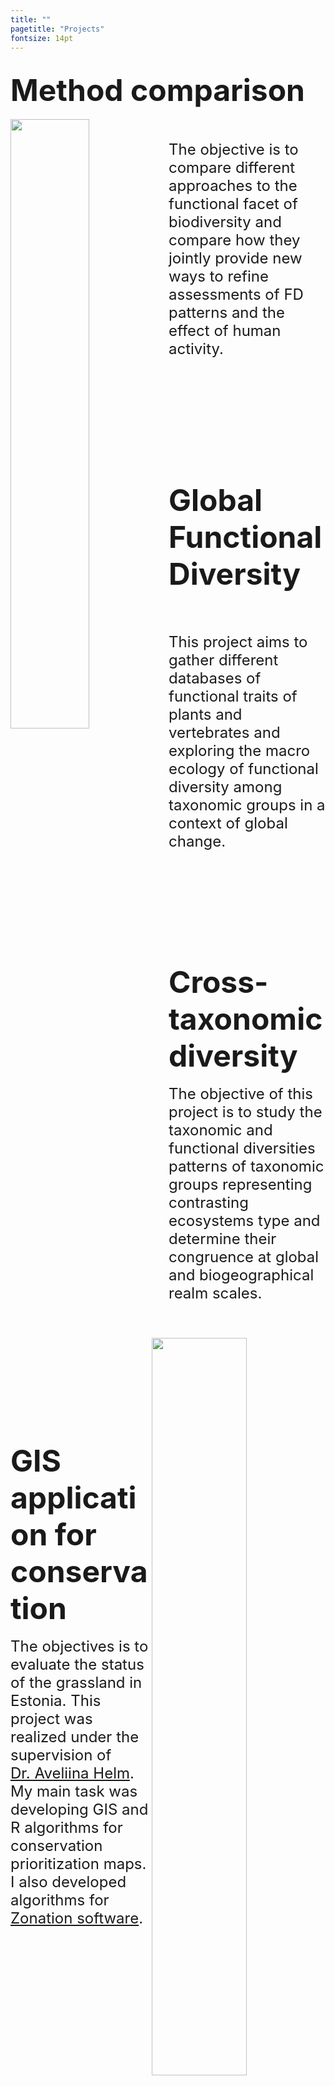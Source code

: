 ```yaml
---
title: ""
pagetitle: "Projects"
fontsize: 14pt
---
```

<title>Projects</title>
<link rel="shortcut icon" href="data/imageTitle.png" type="image/png">

<link rel="stylesheet" href="styles.css" type="text/css">


<br>
<left><b><font size="+4">Method comparison</font></b></left>
<br>
<br>
<img src="data/world.png" style="width:50%; border:1px; margin-right: 1px" align="left">  
<br>
<right> <font size="+2">The objective is to compare different approaches to the functional facet of biodiversity and compare how they jointly provide new ways to refine assessments of FD patterns and the effect of human activity. </font></right>  

<br>
<br>
<br>
<br>
<br>
<br>
<br>
<br>
<br>
<br>

<right><b><font size="+4">Global Functional Diversity</font></b></right>
<br>
<br>
<img src="data/glob.jpg" style="width:55%; border:1px; margin-right: 1px" align="right">  
<br>

<left><font size="+2"> This project aims to gather different databases of functional traits of plants and vertebrates and exploring the macro ecology of functional diversity among taxonomic groups in a context of global change.</font> </left>

<br>
<br>
<br>
<br>
<br>
<br>
<br>
<br>
<br>

<left><b><font size="+4">Cross-taxonomic diversity</font></b></left>
<img src="data/crossTaxa.png" style="width:50%; border:1px; margin-right: 1px" align="left">  
<br>
<right> <font size="+2">The objective of this project is to study the taxonomic and functional diversities patterns of taxonomic groups representing contrasting ecosystems type and determine their congruence at global and biogeographical realm scales. </font></right> 
<br>
<br>
<br>
<br>
<br>
<br>
<br>
<br>
<br>
<br>
<br>
<br>
<br>

<left><b><font size="+4">GIS application for conservation</font></b></left>
<img src="data/GIS.png" style="width:50%; border:1px; margin-right: 1px" align="right">  
<br>
<left> <font size="+2">The objectives is to evaluate the status of the grassland in Estonia. This project was realized under the supervision of [Dr. Aveliina Helm](https://landscape.ut.ee/people/aveliina-helm/?lang=en). My main task was developing GIS and R algorithms for conservation prioritization maps. I also developed algorithms for [Zonation software](https://www.syke.fi/en-US/Research__Development/Nature/Specialist_work/Zonation_in_Finland/Zonation_software).</font> </left>    
<br>
<br>
<br>
<br>
<br>
<br>
<br>
<br>
<br>
<br>
<br>